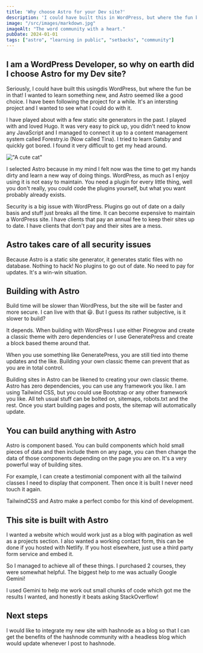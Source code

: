 ```yaml
---
title: 'Why choose Astro for your Dev site?'
description: 'I could have built this in WordPress, but where the fun be in that!'
image: "/src/images/markdown.jpg"
imageAlt: "The word community with a heart."
pubDate: 2024-01-01
tags: ["astro", "learning in public", "setbacks", "community"]
---
```


## I am a WordPress Developer, so why on earth did I choose Astro for my Dev site?

Seriously, I could have built this usingdis WordPress, but where the fun be in that! I wanted to learn something new, and Astro seemed like a good choice. I have been following the project for a while. It's an intersting project and I wanted to see what I could do with it.

I have played about with a few static site generators in the past. I played with and loved Hugo. It was very easy to pick up, you didn't need to know any JavaScript and I managed to connect it up to a content management system called Forestry.io (Now called Tina). I tried to learn Gatsby and quickly got bored. I found it very difficult to get my head around.

!["A cute cat"](../../images/question.jpg "A close-up photo of a cat")


I selected Astro because in my mind I felt now was the time to get my hands dirty and learn a new way of doing things. WordPress, as much as I enjoy using it is not easy to maintain. You need a plugin for every little thing, well you don't really, you could code the plugins yourself, but what you want probably already exists.

Security is a big issue with WordPress. Plugins go out of date on a daily basis and stuff just breaks all the time. It can become expensive to maintain a WordPress site. I have clients that pay an annual fee to keep their sites up to date. I have clients that don't pay and their sites are a mess.

## Astro takes care of all security issues

Because Astro is a static site generator, it generates static files with no database. Nothing to hack! No plugins to go out of date. No need to pay for updates. It's a win-win situation.

## Building with Astro

Build time will be slower than WordPress, but the site will be faster and more secure. I can live with that 😃. But I guess its rather subjective, is it slower to build?

It depends. When building with WordPress I use either Pinegrow and create a classic theme with zero dependencies or I use GeneratePress and create a block based theme around that.

When you use something like GeneratePress, you are still tied into theme updates and the like. Building your own classic theme can prevent that as you are in total control.

Building sites in Astro can be likened to creating your own classic theme. Astro has zero dependencies, you can use any framework you like. I am using Tailwind CSS, but you could use Bootstrap or any other framework you like. All teh usual stuff can be bolted on, sitemaps, robots.txt and the rest. Once you start building pages and posts, the sitemap will automatically update.

## You can build anything with Astro

Astro is component based. You can build components which hold small pieces of data and then include them on any page, you can then change the data of those components depending on the page you are on. It's a very powerful way of building sites. 

For example, I can create a testimonial component with all the tailwind classes I need to display that component. Then once it is built I never need touch it again.

TailwindCSS and Astro make a perfect combo for this kind of development.

## This site is built with Astro

I wanted a website which would work just as a blog with pagination as well as a projects section. I also wanted a working contact form, this can be done if you hosted with Netlify. If you host elsewhere, just use a third party form service and embed it.

So I managed to achieve all of these things. I purchased 2 courses, they were somewhat helpful. The biggest help to me was actually Google Gemini!

I used Gemini to help me work out small chunks of code which got me the results I wanted, and honestly it beats asking StackOverflow!

## Next steps

I would like to integrate my new site with hashnode as a blog so that I can get the benefits of the hashnode community with a headless blog which would update whenever I post to hashnode.

